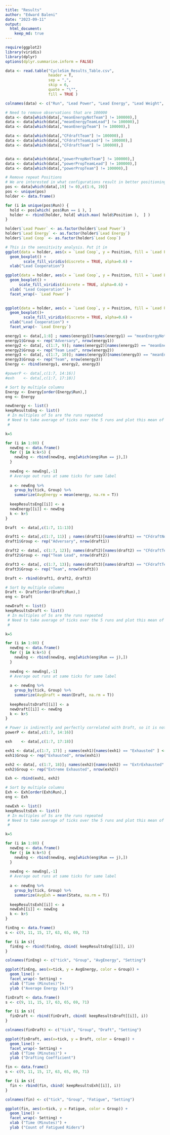---
title: "Results"
author: "Edward Baleni"
date: "2023-09-11"
output: 
  html_document:
    keep_md: true
---

```{r Packages}
require(ggplot2)
library(viridis)
library(dplyr)
options(dplyr.summarise.inform = FALSE)
```


```{r Data Handling}
data <- read.table("CycleSim_Results_Table.csv",
                   header = T,
                   sep = ",",
                   skip = 6,
                   quote = "\"", 
                   fill = TRUE )

colnames(data) <- c("Run", "Lead Power", "Lead Energy", "Lead Weight", "teamAbility", "Lead Coop", "tick", "meanEnergyNotTeam", "meanEnergyTeamLead", "meanEnergyTeam", "CFdraftNotTeam", "CFdraftTeamLead", "CFdraftTeam", "powerPropNotTeam","powerPropTeamLead","powerPropTeam", "Exhausted", "ExtrExhausted", "Position")

# Need to remove observations that are 100000
data <- data[which(data[,"meanEnergyNotTeam"] != 100000),]
data <- data[which(data[,"meanEnergyTeamLead"] != 100000),]
data <- data[which(data[,"meanEnergyTeam"] != 100000),]

data <- data[which(data[,"CFdraftTeam"] != 100000),]
data <- data[which(data[,"CFdraftTeamLead"] != 100000),]
data <- data[which(data[,"CFdraftTeam"] != 100000),]


data <- data[which(data[,"powerPropNotTeam"] != 100000),]
data <- data[which(data[,"powerPropTeamLead"] != 100000),]
data <- data[which(data[,"powerPropTeam"] != 100000),]
```


```{r Handle Positions}
# Remove repeat Positions
# We are interested in what configurations result in better positioning
pos <- data[which(data[,19] != 0),c(1:6, 19)]
pos <- unique(pos)
holder <- data.frame()

for (i in unique(pos$Run)) {
  hold <- pos[which( pos$Run == i ), ]
  holder <- rbind(holder, hold[ which.max( hold$Position ),  ] )
}

holder$`Lead Power` <- as.factor(holder$`Lead Power`)
holder$`Lead Energy` <- as.factor(holder$`Lead Energy`)
holder$`Lead Coop` <- as.factor(holder$`Lead Coop`)
```

```{r Sensitivity Analysis}
# This is the sensitivity analysis. Put it in 
ggplot(data = holder, aes(x = `Lead Coop`, y = Position, fill = `Lead Power`)) +
  geom_boxplot() +
        scale_fill_viridis(discrete = TRUE, alpha=0.6) +
  xlab("Lead Cooperation")

ggplot(data = holder, aes(x = `Lead Coop`, y = Position, fill = `Lead Energy`)) +
  geom_boxplot() +
      scale_fill_viridis(discrete = TRUE, alpha=0.6) +
  xlab( "Lead Cooperation" )+
  facet_wrap(~ `Lead Power`)
  

ggplot(data = holder, aes(x = `Lead Coop`, y = Position, fill = `Lead Power`)) +
  geom_boxplot()+
        scale_fill_viridis(discrete = TRUE, alpha=0.6) +
  xlab("Lead Cooperation") + 
  facet_wrap(~ `Lead Energy`)
```



```{r Segment Energy Data}
energy1 <- data[,1:8] ; names(energy1)[names(energy1) == "meanEnergyNotTeam" ] <- 'energy'
energy1$Group <- rep("Adversary", nrow(energy1))
energy2 <- data[, c(1:7, 9)]; names(energy2)[names(energy2) == "meanEnergyTeamLead" ] <- 'energy'
energy2$Group <- rep("Team Lead", nrow(energy2))
energy3 <- data[, c(1:7, 10)]; names(energy3)[names(energy3) == "meanEnergyTeam" ] <- 'energy'
energy3$Group <- rep("Team", nrow(energy3))
Energy <- rbind(energy1, energy2, energy3)

#powerP <- data[,c(1:7, 14:16)]
#exh    <- data[,c(1:7, 17:18)]
```


```{r Plot of Avg Energy over 5 Runs, warning=FALSE}
# Sort by multiple columns
Energy <- Energy[order(Energy$Run),]
eng <- Energy

newEnergy <- list()
keepResultsEng <- list()
 # In multiples of 5s are the runs repeated
 # Need to take average of ticks over the 5 runs and plot this mean of means
 #  

k=5

for (i in 1:80) {
  newEng <- data.frame()
  for (j in k:k+5) {
    newEng <- rbind(newEng, eng[which(eng$Run == j),])
  }
  
  newEng <- newEng[,-1]
  # Average out runs at same ticks for same label
  
  a <- newEng %>%
    group_by(tick, Group) %>%
    summarize(AvgEnergy = mean(energy, na.rm = T))
  
  keepResultsEng[[i]] <- a
  newEnergy[[i]] <- newEng
  k <- k+5
}
```

```{r Segment Draft Data}
Draft  <- data[,c(1:7, 11:13)]

draft1 <- data[,c(1:7, 11)] ; names(draft1)[names(draft1) == "CFdraftNotTeam" ] <- 'Draft'
draft1$Group <- rep("Adversary", nrow(draft1))

draft2 <- data[, c(1:7, 12)]; names(draft2)[names(draft2) == "CFdraftTeamLead" ] <- 'Draft'
draft2$Group <- rep("Team Lead", nrow(draft2))

draft3 <- data[, c(1:7, 13)]; names(draft3)[names(draft3) == "CFdraftTeam" ] <- 'Draft'
draft3$Group <- rep("Team", nrow(draft3))

Draft <- rbind(draft1, draft2, draft3)
```


```{r Plot of Avg Draft over 5 Runs, warning=FALSE}
# Sort by multiple columns
Draft <- Draft[order(Draft$Run),]
eng <- Draft

newDraft <- list()
keepResultsDraft <- list()
 # In multiples of 5s are the runs repeated
 # Need to take average of ticks over the 5 runs and plot this mean of means
 #  

k=5

for (i in 1:80) {
  newEng <- data.frame()
  for (j in k:k+5) {
    newEng <- rbind(newEng, eng[which(eng$Run == j),])
  }
  
  newEng <- newEng[,-1]
  # Average out runs at same ticks for same label
  
  a <- newEng %>%
    group_by(tick, Group) %>%
    summarize(AvgDraft = mean(Draft, na.rm = T))
  
  keepResultsDraft[[i]] <- a
  newDraft[[i]] <- newEng
  k <- k+5
}
```

```{r Power}
# Power is indirectly and perfectly correlated with Draft, so it is not necessary to plot
powerP <- data[,c(1:7, 14:16)]
```

```{r Exhausted}
exh    <- data[,c(1:7, 17:18)]

exh1 <- data[,c(1:7, 17)] ; names(exh1)[names(exh1) == "Exhausted" ] <- 'State'
exh1$Group <- rep("Exhausted", nrow(exh1))

exh2 <- data[, c(1:7, 18)]; names(exh2)[names(exh2) == "ExtrExhausted" ] <- 'State'
exh2$Group <- rep("Extreme Exhausted", nrow(exh2))

Exh <- rbind(exh1, exh2)
```

```{r Exh}
# Sort by multiple columns
Exh <- Exh[order(Exh$Run),]
eng <- Exh

newExh <- list()
keepResultsExh <- list()
 # In multiples of 5s are the runs repeated
 # Need to take average of ticks over the 5 runs and plot this mean of means
 #  

k=5

for (i in 1:80) {
  newEng <- data.frame()
  for (j in k:k+5) {
    newEng <- rbind(newEng, eng[which(eng$Run == j),])
  }
  
  newEng <- newEng[,-1]
  # Average out runs at same ticks for same label
  
  a <- newEng %>%
    group_by(tick, Group) %>%
    summarize(AvgExh = mean(State, na.rm = T))
  
  keepResultsExh[[i]] <- a
  newExh[[i]] <- newEng
  k <- k+5
}
```




```{r Obtain Results and plot}
finEng <- data.frame()
s <- c(9, 11, 15, 17, 63, 65, 69, 71)

for (i in s){
  finEng <- rbind(finEng, cbind( keepResultsEng[[i]], i))
}

colnames(finEng) <- c("tick", "Group", "AvgEnergy", "Setting")

ggplot(finEng, aes(x=tick, y = AvgEnergy, color = Group)) +
  geom_line() +
  facet_wrap(~ Setting) +
  xlab ("Time (Minutes)")+
  ylab ("Average Energy (kJ)")
```


```{r Draft Sensitivity}
finDraft <- data.frame()
s <- c(9, 11, 15, 17, 63, 65, 69, 71)

for (i in s){
  finDraft <- rbind(finDraft, cbind( keepResultsDraft[[i]], i))
}

colnames(finDraft) <- c("tick", "Group", "Draft", "Setting")

ggplot(finDraft, aes(x=tick, y = Draft, color = Group)) +
  geom_line() +
  facet_wrap(~ Setting) +
  xlab ("Time (Minutes)") +
  ylab ("Drafting Coefficient")
```

```{r Exh Sensitivity}
fin <- data.frame()
s <- c(9, 11, 15, 17, 63, 65, 69, 71)

for (i in s){
  fin <- rbind(fin, cbind( keepResultsExh[[i]], i))
}

colnames(fin) <- c("tick", "Group", "Fatigue", "Setting")

ggplot(fin, aes(x=tick, y = Fatigue, color = Group)) +
  geom_line() +
  facet_wrap(~ Setting) +
  xlab ("Time (Minutes)") +
  ylab ("Count of Fatigued Riders")
```


